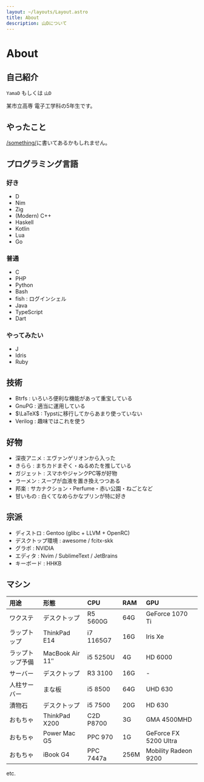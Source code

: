 ```yaml
---
layout: ~/layouts/Layout.astro
title: About
description: 山Dについて
---
```



# About

## 自己紹介

`YamaD` もしくは `山D`

某市立高専 電子工学科の5年生です。

<YO client:idle />

## やったこと

[/something/](/something/)に書いてあるかもしれません。

## プログラミング言語

### 好き

- D
- Nim
- Zig
- (Modern) C++
- Haskell
- Kotlin
- Lua
- Go

### 普通

- C
- PHP
- Python
- Bash
- fish : ログインシェル
- Java
- TypeScript
- Dart

### やってみたい

- J
- Idris
- Ruby

## 技術

- Btrfs : いろいろ便利な機能があって重宝している
- GnuPG : 適当に運用している
- $\LaTeX$ : Typstに移行してからあまり使っていない
- Verilog : 趣味ではこれを使う

## 好物

- 深夜アニメ : エヴァンゲリオンから入った
- きらら : まちカドまぞく・ぬるめたを推している
- ガジェット : スマホやジャンクPC等が好物
- ラーメン : スープが血液を置き換えつつある
- 邦楽 : サカナクション・Perfume・赤い公園・ねごとなど
- 甘いもの : 白くてなめらかなプリンが特に好き

## 宗派

- ディストロ : Gentoo (glibc + LLVM + OpenRC)
- デスクトップ環境 : awesome / fcitx-skk
- グラボ : NVIDIA
- エディタ : Nvim / SublimeText / JetBrains
- キーボード : HHKB

## マシン

| 用途             | 形態                  | CPU       | RAM  | GPU                   |
|:---------------- |:--------------------- |:--------- |:---- |:--------------------- |
| ワクステ         | デスクトップ          | R5 5600G  | 64G  | GeForce 1070 Ti       |
| ラップトップ     | ThinkPad E14          | i7 1165G7 | 16G  | Iris Xe               |
| ラップトップ予備 | MacBook Air 11&Prime; | i5 5250U  | 4G   | HD 6000               |
| サーバー         | デスクトップ          | R3 3100   | 16G  | -                     |
| 人柱サーバー     | まな板                | i5 8500   | 64G  | UHD 630               |
| 漬物石           | デスクトップ          | i5 7500   | 20G  | HD 630                |
| おもちゃ         | ThinkPad X200         | C2D P8700 | 3G   | GMA 4500MHD           |
| おもちゃ         | Power Mac G5          | PPC 970   | 1G   | GeForce FX 5200 Ultra |
| おもちゃ         | iBook G4              | PPC 7447a | 256M | Mobility Radeon 9200  |
etc.
